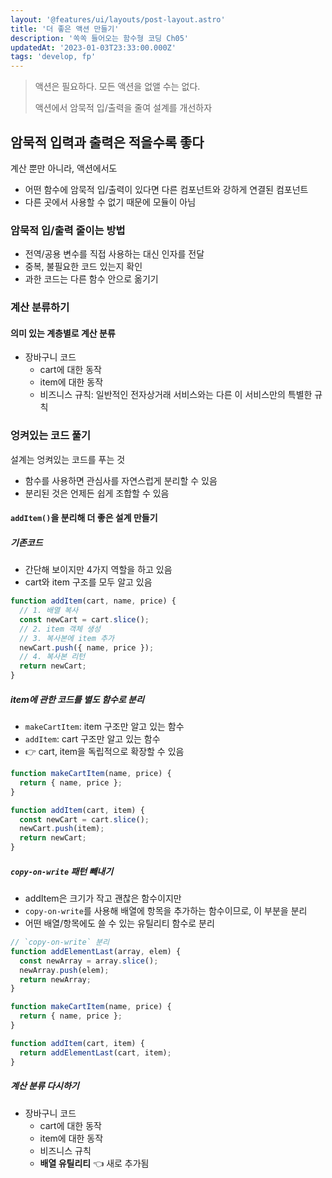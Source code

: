 ```yaml
---
layout: '@features/ui/layouts/post-layout.astro'
title: '더 좋은 액션 만들기'
description: '쏙쏙 들어오는 함수형 코딩 Ch05'
updatedAt: '2023-01-03T23:33:00.000Z'
tags: 'develop, fp'
---
```



> 액션은 필요하다. 모든 액션을 없앨 수는 없다.
>
> 액션에서 암묵적 입/출력을 줄여 설계를 개선하자

## 암묵적 입력과 출력은 적을수록 좋다

계산 뿐만 아니라, 액션에서도

- 어떤 함수에 암묵적 입/출력이 있다면 다른 컴포넌트와 강하게 연결된 컴포넌트
- 다른 곳에서 사용할 수 없기 때문에 모듈이 아님

### 암묵적 입/출력 줄이는 방법

- 전역/공용 변수를 직접 사용하는 대신 인자를 전달
- 중복, 불필요한 코드 있는지 확인
- 과한 코드는 다른 함수 안으로 옮기기

### 계산 분류하기

#### 의미 있는 계층별로 계산 분류

- 장바구니 코드
  - cart에 대한 동작
  - item에 대한 동작
  - 비즈니스 규칙: 일반적인 전자상거래 서비스와는 다른 이 서비스만의 특별한 규칙

### 엉켜있는 코드 풀기

설계는 엉켜있는 코드를 푸는 것

- 함수를 사용하면 관심사를 자연스럽게 분리할 수 있음
- 분리된 것은 언제든 쉽게 조합할 수 있음

#### `addItem()`을 분리해 더 좋은 설계 만들기

##### 기존코드

- 간단해 보이지만 4가지 역할을 하고 있음
- cart와 item 구조를 모두 알고 있음

```javascript
function addItem(cart, name, price) {
  // 1. 배열 복사
  const newCart = cart.slice();
  // 2. item 객체 생성
  // 3. 복사본에 item 추가
  newCart.push({ name, price });
  // 4. 복사본 리턴
  return newCart;
}
```

##### item에 관한 코드를 별도 함수로 분리

- `makeCartItem`: item 구조만 알고 있는 함수
- `addItem`: cart 구조만 알고 있는 함수
- 👉 cart, item을 독립적으로 확장할 수 있음

```javascript
function makeCartItem(name, price) {
  return { name, price };
}

function addItem(cart, item) {
  const newCart = cart.slice();
  newCart.push(item);
  return newCart;
}
```

##### `copy-on-write` 패턴 빼내기

- addItem은 크기가 작고 괜찮은 함수이지만
- `copy-on-write`를 사용해 배열에 항목을 추가하는 함수이므로, 이 부분을 분리
- 어떤 배열/항목에도 쓸 수 있는 유틸리티 함수로 분리

```javascript
// `copy-on-write` 분리
function addElementLast(array, elem) {
  const newArray = array.slice();
  newArray.push(elem);
  return newArray;
}

function makeCartItem(name, price) {
  return { name, price };
}

function addItem(cart, item) {
  return addElementLast(cart, item);
}
```

##### 계산 분류 다시하기

- 장바구니 코드
  - cart에 대한 동작
  - item에 대한 동작
  - 비즈니스 규칙
  - **배열 유틸리티** 👈 새로 추가됨
